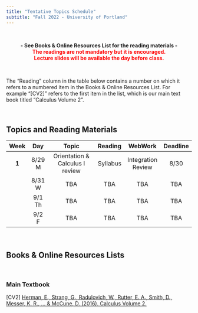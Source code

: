 ```yaml
---
title: "Tentative Topics Schedule"
subtitle: "Fall 2022 - University of Portland"
---
```


<br>

<center>**- See Books & Online Resources List for the reading materials -**</center>
<center><span style="color:red">**The readings are not mandatory but it is encouraged.**</span></center>
<center><span style="color:red">**Lecture slides will be available the day before class.**</span></center>

<br>

The "Reading" column in the table below contains a number on which it refers to a numbered item in the Books & Online Resources List. For example "[CV2]" refers to the first item in the list, which is our main text book titled "Calculus Volume 2". 

<br>

## **Topics and Reading Materials**

| **Week** | **Day** |             **Topic**            | **Reading** |     **WebWork**    | **Deadline** |
|:--------:|:-------:|:--------------------------------:|:-----------:|:------------------:|:------------:|
|   **1**  |  8/29 M | Orientation \& Calculus I review |   Syllabus  | Integration Review |     8/30     |
|          |  8/31 W |                TBA               |     TBA     |         TBA        |      TBA     |
|          |  9/1 Th |                TBA               |     TBA     |         TBA        |      TBA     |
|          |  9/2 F  |                TBA               |     TBA     |         TBA        |      TBA     |

<br>

## **Books & Online Resources Lists**

<br>

### Main Textbook

[CV2]   [Herman, E., Strang, G., Radulovich, W., Rutter, E. A., Smith, D., Messer, K. R., ... & McCune, D. (2016). Calculus Volume 2.](https://openstax.org/books/calculus-volume-2/pages/preface){target="_blank"}

<br>
